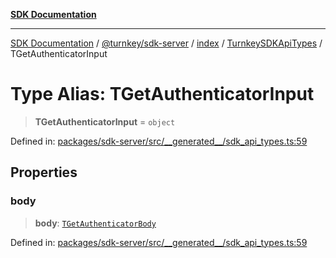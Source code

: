 [**SDK Documentation**](../../../../../../README.mdx)

***

[SDK Documentation](../../../../../../packages.mdx) / [@turnkey/sdk-server](../../../../README.mdx) / [index](../../../README.mdx) / [TurnkeySDKApiTypes](../README.mdx) / TGetAuthenticatorInput

# Type Alias: TGetAuthenticatorInput

> **TGetAuthenticatorInput** = `object`

Defined in: [packages/sdk-server/src/\_\_generated\_\_/sdk\_api\_types.ts:59](https://github.com/tkhq/sdk/blob/3a88af7d1d927c6022706911d6af0f92f1440e00/packages/sdk-server/src/__generated__/sdk_api_types.ts#L59)

## Properties

### body

> **body**: [`TGetAuthenticatorBody`](TGetAuthenticatorBody.mdx)

Defined in: [packages/sdk-server/src/\_\_generated\_\_/sdk\_api\_types.ts:59](https://github.com/tkhq/sdk/blob/3a88af7d1d927c6022706911d6af0f92f1440e00/packages/sdk-server/src/__generated__/sdk_api_types.ts#L59)
